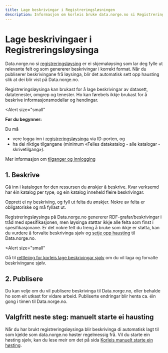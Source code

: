```yaml
---
title: Lage beskrivingar i Registreringsløsningen
description: Informasjon om korleis bruke data.norge.no si Registreringsløysing for å lage beskrivingar.
---
```


# Lage beskrivingaer i Registreringsløysinga

Data.norge.no si [registreringsløysing](https://registrering.fellesdatakatalog.digdir.no) er ei skjemaløysing som lar deg fylle ut relevante felt og som genererer beskrivingar i korrekt format. Når du publiserer beskrivingane frå løysinga, blir det automatisk sett opp hausting slik at dei blir vist på Data.norge.no.

Registreringsløysinga kan brukast for å lage beskrivingar av datasett, datatenester, omgrep og tenester. Ho kan førebels ikkje brukast for å beskrive informasjonsmodellar og hendingar.

<Alert
    size="small"
>
**Før du begynner:**

Du må

- vere logga inn i [registreringsløysinga](https://registrering.fellesdatakatalog.digdir.no) via ID-porten, og
- ha dei riktige tilgangane (minimum «Felles datakatalog - alle katalogar - skrivetilgang»).

Mer informasjon om [tilganger og innlogging](/docs/login-and-access)

</Alert>

## 1. Beskrive

Gå inn i katalogen for den ressursen du ønskjer å beskrive. Kvar verksemd har éin katalog per type, og ein katalog inneheld fleire beskrivingar.

Opprett ei ny beskriving, og fyll ut felta du ønskjer. Nokre av felta er obligatoriske og må fyllast ut.

Registreringsløysinga på Data.norge.no genererer RDF-grafar/beskrivingar i tråd med spesifikasjonen, men løysinga støttar ikkje alle felta som finst i spesifikasjonane. Er det nokre felt du treng å bruke som ikkje er støtta, kan du vurdere å forvalte beskrivinga sjølv og [setje opp hausting](/docs/tutorials/publishing-data-descriptions/3-publishing-descriptions) til Data.norge.no.

<Alert
    size="small"
>
Gå til [rettleiing for korleis lage beskrivingar sjølv](/docs/tutorials/publishing-data-descriptions/1-creating-descriptions-self) om du vil laga og forvalte beskrivingane sjølv.
</Alert>

## 2. Publisere

Du kan velje om du vil publisere beskrivinga til Data.norge.no, eller behalde ho som eit utkast for vidare arbeid. Publiserte endringar blir henta ca. éin gong i timen til Data.norge.no.

## Valgfritt neste steg: manuelt starte ei hausting

Når du har brukt registreringsløysinga blir beskrivinga di automatisk lagt til som kjelde som data.norge.no høster regelmessig frå. 
Vil du starte ein høsting sjølv, kan du lese meir om det på sida [Korleis manuelt starte ein høsting](/docs/tutorials/publishing-data-descriptions/4-triggering-harvest).
